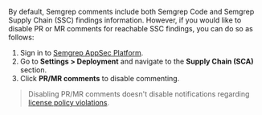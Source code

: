 By default, Semgrep comments include both Semgrep Code and Semgrep Supply Chain (SSC) findings information. However, if you would like to disable PR or MR comments for reachable SSC findings, you can do so as follows:

1. Sign in to [Semgrep AppSec Platform](https://semgrep.dev/login).
2. Go to **Settings > Deployment** and navigate to the **Supply Chain (SCA)** section.
1. Click <i class="fa-solid fa-toggle-large-on"></i> **PR/MR comments** to disable commenting.

> Disabling PR/MR comments doesn't disable notifications regarding [license policy violations](/semgrep-supply-chain/license-compliance).